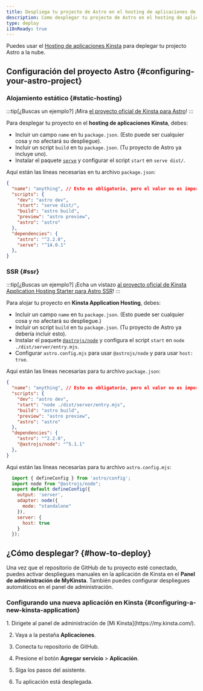 ```yaml
---
title: Despliega tu projecto de Astro en el hosting de aplicaciones de Kinsta
description: Como desplegar tu projecto de Astro en el hosting de aplicaciones de Kinsta
type: deploy
i18nReady: true
---
```


Puedes usar el [Hosting de aplicaciones Kinsta](https://kinsta.com/application-hosting/) para deplegar tu projecto Astro a la nube.

## Configuración del proyecto Astro \{#configuring-your-astro-project\}


### Alojamiento estático \{#static-hosting\}

:::tip[¿Buscas un ejemplo?]
¡Mira [el proyecto oficial de Kinsta para Astro](https://github.com/kinsta/hello-world-astro)!
:::

Para desplegar tu proyecto en el **hosting de aplicaciones Kinsta**, debes:
- Incluir un campo `name` en tu `package.json`. (Esto puede ser cualquier cosa y no afectará su despliegue).
- Incluir un script `build` en tu `package.json`. (Tu proyecto de Astro ya incluye uno).
- Instalar el paquete [`serve`](https://www.npmjs.com/package/serve) y configurar el script `start` en `serve dist/`.

Aquí están las líneas necesarias en tu archivo `package.json`:

```json title="package.json" {2,5,6} ins={12} "serv dist/"
{
  "name": "anything", // Esto es obligatorio, pero el valor no es importante.
  "scripts": {
    "dev": "astro dev",
    "start": "serve dist/",
    "build": "astro build",
    "preview": "astro preview",
    "astro": "astro"
  },
  "dependencies": {
    "astro": "^2.2.0",
    "serve": "^14.0.1"
  },
}
```

### SSR \{#ssr\}

:::tip[¿Buscas un ejemplo?]
¡Echa un vistazo [al proyecto oficial de Kinsta Application Hosting Starter para Astro SSR](https://github.com/kinsta/hello-world-astro-ssr)!
:::

Para alojar tu proyecto en **Kinsta Application Hosting**, debes:
- Incluir un campo `name` en tu `package.json`. (Esto puede ser cualquier cosa y no afectará su despliegue.)
- Incluir un script `build` en tu `package.json`. (Tu proyecto de Astro ya debería incluir esto).
- Instalar el paquete [`@astrojs/node`](https://www.npmjs.com/package/@astrojs/node) y configura el script `start` en `node ./dist/server/entry.mjs`.
- Configurar `astro.config.mjs` para usar `@astrojs/node` y para usar `host: true`.

Aqui están las líneas necesarias para tu archivo `package.json`:
```json title="package.json" {2,5,6} ins={12} "node ./dist/server/entry.mjs"
{
  "name": "anything", // Esto es obligatorio, pero el valor no es importante.
  "scripts": {
    "dev": "astro dev",
    "start": "node ./dist/server/entry.mjs",
    "build": "astro build",
    "preview": "astro preview",
    "astro": "astro"
  },
  "dependencies": {
    "astro": "^2.2.0",
    "@astrojs/node": "^5.1.1"
  },
}
```

Aqui están las líneas necesarias para tu archivo `astro.config.mjs`:
```js title="astro.config.mjs"
  import { defineConfig } from 'astro/config';
  import node from "@astrojs/node";
  export default defineConfig({
    output: 'server',
    adapter: node({
      mode: "standalone"
    }),
    server: {
      host: true
    }
  });
```

## ¿Cómo desplegar? \{#how-to-deploy\}

Una vez que el repositorio de GitHub de tu proyecto esté conectado, puedes activar despliegues manuales en la aplicación de Kinsta en el **Panel de administración de MyKinsta**. También puedes configurar despliegues automáticos en el panel de administración.

### Configurando una nueva aplicación en Kinsta \{#configuring-a-new-kinsta-application\}

<Steps>
1. Dirigete al panel de administración de [Mi Kinsta](https://my.kinsta.com/).

2. Vaya a la pestaña **Aplicaciones**.

3. Conecta tu repositorio de GitHub.

4. Presione el botón **Agregar servicio** > **Aplicación**.

5. Siga los pasos del asistente.

6. Tu aplicación está desplegada.
</Steps>